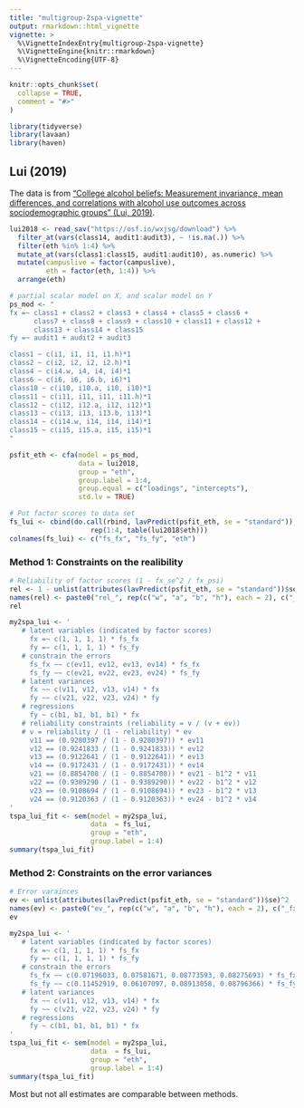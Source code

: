 ```yaml
---
title: "multigroup-2spa-vignette"
output: rmarkdown::html_vignette
vignette: >
  %\VignetteIndexEntry{multigroup-2spa-vignette}
  %\VignetteEngine{knitr::rmarkdown}
  %\VignetteEncoding{UTF-8}
---
```


```r
knitr::opts_chunk$set(
  collapse = TRUE,
  comment = "#>"
)
```

```r
library(tidyverse)
library(lavaan)
library(haven)
```


## Lui (2019)

The data is from ["College alcohol beliefs: Measurement invariance, mean differences, and correlations with alcohol use outcomes across sociodemographic groups" (Lui, 2019)](https://pubmed.ncbi.nlm.nih.gov/30777775/). 

```r
lui2018 <- read_sav("https://osf.io/wxjsg/download") %>%
  filter_at(vars(class14, audit1:audit3), ~ !is.na(.)) %>% 
  filter(eth %in% 1:4) %>%
  mutate_at(vars(class1:class15, audit1:audit10), as.numeric) %>%
  mutate(campuslive = factor(campuslive), 
         eth = factor(eth, 1:4)) %>%
  arrange(eth)
```


[WT]: # (Estimating fx and fy in the same model yields similar results as estimating them in two separate models, although a few parameter estiamtes differ slightly.)

[WT]: # (Fine if the local independence assumption holds for each factor. )

```r
# partial scalar model on X, and scalar model on Y
ps_mod <- "
fx =~ class1 + class2 + class3 + class4 + class5 + class6 + 
      class7 + class8 + class9 + class10 + class11 + class12 + 
      class13 + class14 + class15
fy =~ audit1 + audit2 + audit3

class1 ~ c(i1, i1, i1, i1.h)*1
class2 ~ c(i2, i2, i2, i2.h)*1
class4 ~ c(i4.w, i4, i4, i4)*1
class6 ~ c(i6, i6, i6.b, i6)*1
class10 ~ c(i10, i10.a, i10, i10)*1
class11 ~ c(i11, i11, i11, i11.h)*1
class12 ~ c(i12, i12.a, i12, i12)*1
class13 ~ c(i13, i13, i13.b, i13)*1
class14 ~ c(i14.w, i14, i14, i14)*1
class15 ~ c(i15, i15.a, i15, i15)*1
"
```

```r
psfit_eth <- cfa(model = ps_mod, 
                 data = lui2018, 
                 group = "eth", 
                 group.label = 1:4, 
                 group.equal = c("loadings", "intercepts"), 
                 std.lv = TRUE)
```

```r
# Put factor scores to data set
fs_lui <- cbind(do.call(rbind, lavPredict(psfit_eth, se = "standard")), 
                    rep(1:4, table(lui2018$eth)))
colnames(fs_lui) <- c("fs_fx", "fs_fy", "eth")
```


### Method 1: Constraints on the realibility

```r
# Reliability of factor scores (1 - fx_se^2 / fx_psi)
rel <- 1 - unlist(attributes(lavPredict(psfit_eth, se = "standard"))$se)^2 / 1
names(rel) <- paste0("rel_", rep(c("w", "a", "b", "h"), each = 2), c("_fx", "_fy"))
rel
```


```r
my2spa_lui <- '
   # latent variables (indicated by factor scores)
     fx =~ c(1, 1, 1, 1) * fs_fx
     fy =~ c(1, 1, 1, 1) * fs_fy
   # constrain the errors
     fs_fx ~~ c(ev11, ev12, ev13, ev14) * fs_fx
     fs_fy ~~ c(ev21, ev22, ev23, ev24) * fs_fy
   # latent variances
     fx ~~ c(v11, v12, v13, v14) * fx
     fy ~~ c(v21, v22, v23, v24) * fy
   # regressions
     fy ~ c(b1, b1, b1, b1) * fx
   # reliability constraints (reliability = v / (v + ev))
   # v = reliability / (1 - reliability) * ev
     v11 == (0.9280397 / (1 - 0.9280397)) * ev11
     v12 == (0.9241833 / (1 - 0.9241833)) * ev12
     v13 == (0.9122641 / (1 - 0.9122641)) * ev13
     v14 == (0.9172431 / (1 - 0.9172431)) * ev14
     v21 == (0.8854708 / (1 - 0.8854708)) * ev21 - b1^2 * v11
     v22 == (0.9389290 / (1 - 0.9389290)) * ev22 - b1^2 * v12
     v23 == (0.9108694 / (1 - 0.9108694)) * ev23 - b1^2 * v13
     v24 == (0.9120363 / (1 - 0.9120363)) * ev24 - b1^2 * v14
'
tspa_lui_fit <- sem(model = my2spa_lui,
                    data  = fs_lui, 
                    group = "eth", 
                    group.label = 1:4)
summary(tspa_lui_fit)
```

### Method 2: Constraints on the error variances

```r
# Error varainces
ev <- unlist(attributes(lavPredict(psfit_eth, se = "standard"))$se)^2
names(ev) <- paste0("ev_", rep(c("w", "a", "b", "h"), each = 2), c("_fx", "_fy"))
ev
```


```r
my2spa_lui <- '
   # latent variables (indicated by factor scores)
     fx =~ c(1, 1, 1, 1) * fs_fx
     fy =~ c(1, 1, 1, 1) * fs_fy
   # constrain the errors
     fs_fx ~~ c(0.07196033, 0.07581671, 0.08773593, 0.08275693) * fs_fx
     fs_fy ~~ c(0.11452919, 0.06107097, 0.08913058, 0.08796366) * fs_fy
   # latent variances
     fx ~~ c(v11, v12, v13, v14) * fx
     fy ~~ c(v21, v22, v23, v24) * fy
   # regressions
     fy ~ c(b1, b1, b1, b1) * fx
'
tspa_lui_fit <- sem(model = my2spa_lui,
                    data  = fs_lui, 
                    group = "eth", 
                    group.label = 1:4)
summary(tspa_lui_fit)
```

Most but not all estimates are comparable between methods. 

